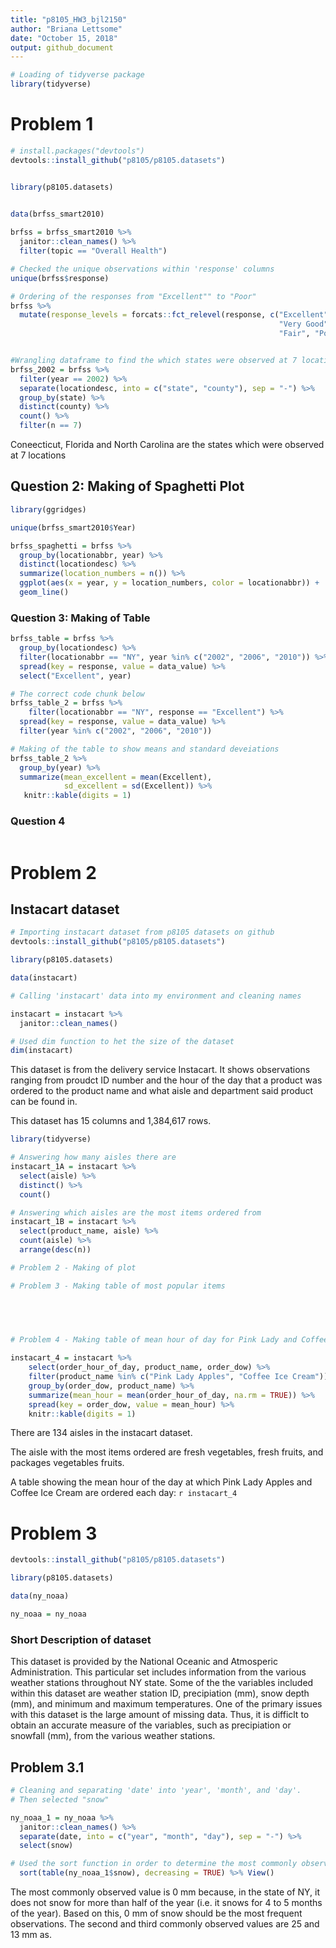 ```yaml
---
title: "p8105_HW3_bjl2150"
author: "Briana Lettsome"
date: "October 15, 2018"
output: github_document
---
```


```r
# Loading of tidyverse package
library(tidyverse)
```

# Problem 1

```r
# install.packages("devtools")
devtools::install_github("p8105/p8105.datasets")


library(p8105.datasets)


data(brfss_smart2010)
  
brfss = brfss_smart2010 %>% 
  janitor::clean_names() %>%
  filter(topic == "Overall Health")

# Checked the unique observations within 'response' columns
unique(brfss$response)

# Ordering of the responses from "Excellent"" to "Poor"
brfss %>%
  mutate(response_levels = forcats::fct_relevel(response, c("Excellent", 
                                                            "Very Good", "Good",
                                                            "Fair", "Poor"))) 


#Wrangling dataframe to find the which states were observed at 7 locations
brfss_2002 = brfss %>%
  filter(year == 2002) %>%
  separate(locationdesc, into = c("state", "county"), sep = "-") %>%
  group_by(state) %>%
  distinct(county) %>%
  count() %>%
  filter(n == 7)
```

Coneecticut, Florida and North Carolina are the states which were observed at 
7 locations  
  
## Question 2: Making of Spaghetti Plot
```r
library(ggridges)

unique(brfss_smart2010$Year)

brfss_spaghetti = brfss %>%
  group_by(locationabbr, year) %>%
  distinct(locationdesc) %>%
  summarize(location_numbers = n()) %>%
  ggplot(aes(x = year, y = location_numbers, color = locationabbr)) + 
  geom_line()
```

### Question 3: Making of Table
```r
brfss_table = brfss %>%
  group_by(locationdesc) %>%
  filter(locationabbr == "NY", year %in% c("2002", "2006", "2010")) %>%
  spread(key = response, value = data_value) %>%
  select("Excellent", year) 

# The correct code chunk below
brfss_table_2 = brfss %>%
    filter(locationabbr == "NY", response == "Excellent") %>%
  spread(key = response, value = data_value) %>%
  filter(year %in% c("2002", "2006", "2010")) 

# Making of the table to show means and standard deveiations
brfss_table_2 %>%
  group_by(year) %>%
  summarize(mean_excellent = mean(Excellent),
            sd_excellent = sd(Excellent)) %>%
   knitr::kable(digits = 1)
```

### Question 4

```r

```


# Problem 2
## Instacart dataset

```r
# Importing instacart dataset from p8105 datasets on github
devtools::install_github("p8105/p8105.datasets")

library(p8105.datasets)

data(instacart)

# Calling 'instacart' data into my environment and cleaning names

instacart = instacart %>% 
  janitor::clean_names()

# Used dim function to het the size of the dataset
dim(instacart)
```
This dataset is from the delivery service Instacart. It shows observations ranging
from proudct ID number and the hour of the day that a product was ordered to the 
product name and what aisle and department said product can be found in.

This dataset has 15 columns and 1,384,617 rows.

```r
library(tidyverse)

# Answering how many aisles there are
instacart_1A = instacart %>%
  select(aisle) %>%
  distinct() %>%
  count()

# Answering which aisles are the most items ordered from
instacart_1B = instacart %>%
  select(product_name, aisle) %>% 
  count(aisle) %>% 
  arrange(desc(n))

# Problem 2 - Making of plot

# Problem 3 - Making table of most popular items


  

  
# Problem 4 - Making table of mean hour of day for Pink Lady and Coffee Ice Cream

instacart_4 = instacart %>%
    select(order_hour_of_day, product_name, order_dow) %>%
    filter(product_name %in% c("Pink Lady Apples", "Coffee Ice Cream")) %>%
    group_by(order_dow, product_name) %>%
    summarize(mean_hour = mean(order_hour_of_day, na.rm = TRUE)) %>%
    spread(key = order_dow, value = mean_hour) %>% 
    knitr::kable(digits = 1)
```

There are 134 aisles in the instacart dataset.

The aisle with the most items ordered are fresh vegetables, fresh fruits, and
packages vegetables fruits.

A table showing the mean hour of the day at which Pink Lady Apples and Coffee Ice 
Cream are ordered each day:
`r instacart_4`

# Problem 3
```r
devtools::install_github("p8105/p8105.datasets")

library(p8105.datasets)

data(ny_noaa)

ny_noaa = ny_noaa
```

### Short Description of dataset
This dataset is provided by the National Oceanic and Atmosperic Administration. 
This particular set includes information from the various weather stations 
throughout NY state. Some of the the variables included within this dataset are 
weather station ID, precipiation (mm), snow depth (mm), and minimum and maximum 
temperatures. One of the primary issues with this dataset is the large amount of
missing data. Thus, it is difficlt to obtain an accurate measure of the variables,
such as precipiation or snowfall (mm), from the various weather stations.

## Problem 3.1
```r
# Cleaning and separating 'date' into 'year', 'month', and 'day'. 
# Then selected "snow"

ny_noaa_1 = ny_noaa %>%
  janitor::clean_names() %>%
  separate(date, into = c("year", "month", "day"), sep = "-") %>%
  select(snow)

# Used the sort function in order to determine the most commonly observed valuy  
  sort(table(ny_noaa_1$snow), decreasing = TRUE) %>% View()
```

The most commonly observed value is 0 mm because, in the state of NY, it does not 
snow for more than half of the year (i.e. it snows for 4 to 5 months of the year).
Based on this, 0 mm of snow should be the most frequent observations. The second
and third commonly observed values are 25 and 13 mm as. 